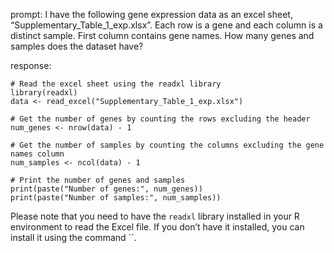 prompt:
I have the following gene expression data as an excel sheet,  "Supplementary_Table_1_exp.xlsx". Each row is a gene and each column is a distinct sample. First column contains gene names. How many genes and samples does the dataset have?

response:
```
# Read the excel sheet using the readxl library
library(readxl)
data <- read_excel("Supplementary_Table_1_exp.xlsx")

# Get the number of genes by counting the rows excluding the header
num_genes <- nrow(data) - 1

# Get the number of samples by counting the columns excluding the gene names column
num_samples <- ncol(data) - 1

# Print the number of genes and samples
print(paste("Number of genes:", num_genes))
print(paste("Number of samples:", num_samples))
```
Please note that you need to have the `readxl` library installed in your R environment to read the Excel file. If you don't have it installed, you can install it using the command ``.
